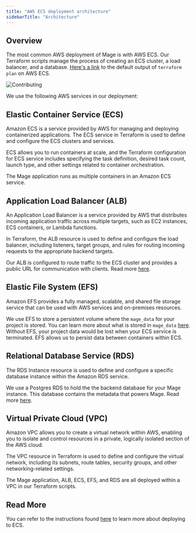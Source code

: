 ```yaml
---
title: "AWS ECS deployment architecture"
sidebarTitle: "Architecture"
---
```


## Overview

The most common AWS deployment of Mage is with AWS ECS. Our Terraform scripts manage the process of creating an ECS cluster, a load balancer, and a database. [Here's a link](/production/deploying-to-cloud/aws/resources) to the default output of `terraform plan` on AWS ECS.

<Frame height="400" caption="An architecture diagram of a Mage AWS ECS deployment.">
  <img alt="Contributing" src="/media/architecture/aws-ecs.png" />
</Frame>


We use the following AWS services in our deployment:

## Elastic Container Service (ECS)

Amazon ECS is a service provided by AWS for managing and deploying containerized applications. The ECS service in Terraform is used to define and configure the ECS clusters and services. 

ECS allows you to run containers at scale, and the Terraform configuration for ECS service includes specifying the task definition, desired task count, launch type, and other settings related to container orchestration.

The Mage application runs as multiple containers in an Amazon ECS service. 

## Application Load Balancer (ALB)

An Application Load Balancer is a service provided by AWS that distributes incoming application traffic across multiple targets, such as EC2 instances, ECS containers, or Lambda functions. 

In Terraform, the ALB resource is used to define and configure the load balancer, including listeners, target groups, and rules for routing incoming requests to the appropriate backend targets.

Our ALB is configured to route traffic to the ECS cluster and provides a public URL for communication with clients. Read more [here](https://docs.aws.amazon.com/elasticloadbalancing/latest/application/load-balancer-ip-address-type.html).

## Elastic File System (EFS)

Amazon EFS provides a fully managed, scalable, and shared file storage service that can be used with AWS services and on-premises resources. 

We use EFS to store a persistent volume where the `mage_data` for your project is stored. You can learn more about what is stored in `mage_data` [here](/design/core-abstractions#project-data). Without EFS, your project data would be lost when your ECS service is terminated. EFS allows us to persist data between containers within ECS.

## Relational Database Service (RDS)

The RDS Instance resource is used to define and configure a specific database instance within the Amazon RDS service. 

We use a Postgres RDS to hold the the backend database for your Mage instance. This database contains the metadata that powers Mage. Read more [here](/design/core-abstractions#project-data).

## Virtual Private Cloud (VPC)

Amazon VPC allows you to create a virtual network within AWS, enabling you to isolate and control resources in a private, logically isolated section of the AWS cloud. 

The VPC resource in Terraform is used to define and configure the virtual network, including its subnets, route tables, security groups, and other networking-related settings.

The Mage application, ALB, ECS, EFS, and RDS are all deployed within a VPC in our Terraform scripts.

## Read More

You can refer to the instructions found [here](/production/deploying-to-cloud/aws/setup) to learn more about deploying to ECS.
